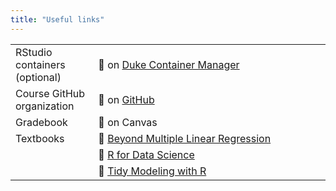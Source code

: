```yaml
---
title: "Useful links"
---
```


|                               |                                                                                         |
|-------------------|-----------------------------------------------------|
| RStudio containers (optional) | 🔗 on [Duke Container Manager](https://cmgr.oit.duke.edu/containers)                    |
| Course GitHub organization    | 🔗 on [GitHub](https://github.com/sta310-sp24)                                          |
| Gradebook                     | 🔗 on Canvas                                                                            |
| Textbooks                     | 🔗 [Beyond Multiple Linear Regression](https://bookdown.org/roback/bookdown-BeyondMLR/) |
|                               | 🔗 [R for Data Science](https://r4ds.hadley.nz/)                                        |
|                               | 🔗 [Tidy Modeling with R](https://www.tmwr.org/)                                        |
